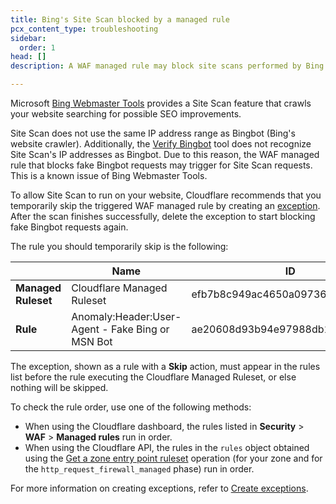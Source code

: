 ```yaml
---
title: Bing's Site Scan blocked by a managed rule
pcx_content_type: troubleshooting
sidebar:
  order: 1
head: []
description: A WAF managed rule may block site scans performed by Bing Webmaster Tools.

---
```


Microsoft [Bing Webmaster Tools](https://www.bing.com/webmaster/tools) provides a Site Scan feature that crawls your website searching for possible SEO improvements.

Site Scan does not use the same IP address range as Bingbot (Bing's website crawler). Additionally, the [Verify Bingbot](https://www.bing.com/toolbox/verify-bingbot) tool does not recognize Site Scan's IP addresses as Bingbot. Due to this reason, the WAF managed rule that blocks fake Bingbot requests may trigger for Site Scan requests. This is a known issue of Bing Webmaster Tools.

To allow Site Scan to run on your website, Cloudflare recommends that you temporarily skip the triggered WAF managed rule by creating an [exception](/waf/managed-rules/waf-exceptions/). After the scan finishes successfully, delete the exception to start blocking fake Bingbot requests again.

The rule you should temporarily skip is the following:



|                     | Name                                             | ID                               |
| ------------------- | ------------------------------------------------ | -------------------------------- |
| **Managed Ruleset** | Cloudflare Managed Ruleset                       | efb7b8c949ac4650a09736fc376e9aee |
| **Rule**            | Anomaly:Header:User-Agent - Fake Bing or MSN Bot | ae20608d93b94e97988db1bbc12cf9c8 |



The exception, shown as a rule with a **Skip** action, must appear in the rules list before the rule executing the Cloudflare Managed Ruleset, or else nothing will be skipped.

To check the rule order, use one of the following methods:

* When using the Cloudflare dashboard, the rules listed in **Security** > **WAF** > **Managed rules** run in order.
* When using the Cloudflare API, the rules in the `rules` object obtained using the [Get a zone entry point ruleset](/api/operations/getZoneEntrypointRuleset) operation (for your zone and for the `http_request_firewall_managed` phase) run in order.

For more information on creating exceptions, refer to [Create exceptions](/waf/managed-rules/waf-exceptions/).
